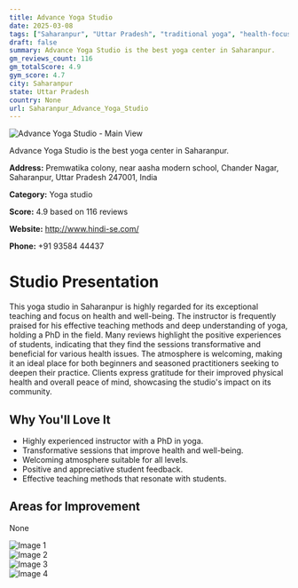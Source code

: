 ```yaml
---
title: Advance Yoga Studio
date: 2025-03-08
tags: ["Saharanpur", "Uttar Pradesh", "traditional yoga", "health-focused yoga", "welcoming atmosphere", "highly skilled instructor", "Saharanpur"]  
draft: false
summary: Advance Yoga Studio is the best yoga center in Saharanpur.
gm_reviews_count: 116
gm_totalScore: 4.9
gym_score: 4.7
city: Saharanpur
state: Uttar Pradesh
country: None
url: Saharanpur_Advance_Yoga_Studio
---
```


<div className="aspect-[16/9] relative my-8">
  <img 
    src="https://lh5.googleusercontent.com/p/AF1QipO_-FCEWHIr4hZbHY_ZcT9ibucfEtG-qS6Ujhzx=w1920-h1080-k-no"
    alt="Advance Yoga Studio - Main View"
    className="object-cover absolute inset-0 w-full h-full rounded-lg"
  />
</div>

Advance Yoga Studio is the best yoga center in Saharanpur.

**Address:** Premwatika colony, near aasha modern school, Chander Nagar, Saharanpur, Uttar Pradesh 247001, India

**Category:** Yoga studio

**Score:** 4.9 based on 116 reviews

**Website:** http://www.hindi-se.com/

**Phone:** +91 93584 44437

# Studio Presentation

This yoga studio in Saharanpur is highly regarded for its exceptional teaching and focus on health and well-being. The instructor is frequently praised for his effective teaching methods and deep understanding of yoga, holding a PhD in the field. Many reviews highlight the positive experiences of students, indicating that they find the sessions transformative and beneficial for various health issues. The atmosphere is welcoming, making it an ideal place for both beginners and seasoned practitioners seeking to deepen their practice. Clients express gratitude for their improved physical health and overall peace of mind, showcasing the studio's impact on its community.

## Why You'll Love It

- Highly experienced instructor with a PhD in yoga.
- Transformative sessions that improve health and well-being.
- Welcoming atmosphere suitable for all levels.
- Positive and appreciative student feedback.
- Effective teaching methods that resonate with students.

## Areas for Improvement

None

<div className="grid grid-cols-1 xl:grid-cols-2 gap-4 my-8">
<div className="aspect-[4/3] relative"><img src="https://lh3.googleusercontent.com/p/AF1QipNJF1w8nIwQobBtpixXzuU-xpvPgmWr4AEnMc4p=w1920-h1080-k-no" alt="Image 1" className="object-cover absolute inset-0 w-full h-full rounded-lg" /></div>
<div className="aspect-[4/3] relative"><img src="https://lh5.googleusercontent.com/p/AF1QipNB6fOH3Redi7IuQF2NsP9n9uLQZ49RriFrH8Wr=w1920-h1080-k-no" alt="Image 2" className="object-cover absolute inset-0 w-full h-full rounded-lg" /></div>
<div className="aspect-[4/3] relative"><img src="https://lh3.googleusercontent.com/p/AF1QipMCBfP94KyRMBCgeTDi2LKLePUeKaLaUKxRNNpj=w1920-h1080-k-no" alt="Image 3" className="object-cover absolute inset-0 w-full h-full rounded-lg" /></div>
<div className="aspect-[4/3] relative"><img src="https://lh3.googleusercontent.com/p/AF1QipMOvJrZlwhXzHKgCCSkAnEmQnQkABR2Ei40-1y7=w1920-h1080-k-no" alt="Image 4" className="object-cover absolute inset-0 w-full h-full rounded-lg" /></div>
</div>